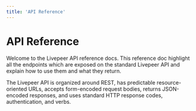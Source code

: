 ```yaml
---
title: 'API Reference'
---
```


# API Reference

Welcome to the Livepeer API reference docs. This reference doc highlight all the endpoints which are exposed on the standard Livepeer API and explain how to use them and what they return.

The Livepeer API is organized around REST, has predictable resource-oriented URLs, accepts form-encoded request bodies, returns JSON-encoded responses, and uses standard HTTP response codes, authentication, and verbs.
